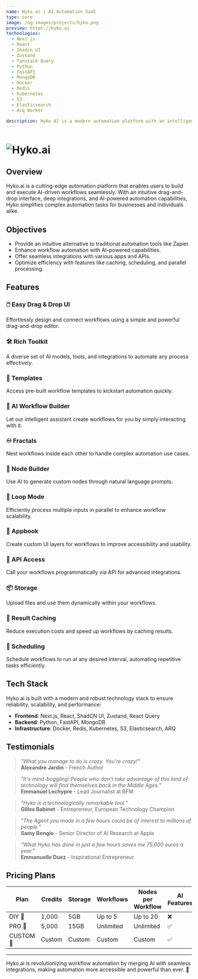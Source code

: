 ```yaml
---
name: Hyko.ai | AI Automation SaaS
type: core
image: /og-images/projects/hyko.png
preview: https://hyko.ai
technologies:
  - Next.js
  - React
  - Shadcn UI
  - Zustand
  - Tanstack Query
  - Python
  - FastAPI
  - MongoDB
  - Docker
  - Redis
  - Kubernetes
  - S3
  - Elasticsearch
  - Arq Worker

description: Hyko AI is a modern automation platform with an intelligent AI chatbot, offering a simpler, more intuitive alternative to Zapier. 🚀
---
```


# ![Hyko.ai](/og-images/projects/hyko.png)

## Overview
Hyko.ai is a cutting-edge automation platform that enables users to build and execute AI-driven workflows seamlessly. With an intuitive drag-and-drop interface, deep integrations, and AI-powered automation capabilities, Hyko simplifies complex automation tasks for businesses and individuals alike.

## Objectives
- Provide an intuitive alternative to traditional automation tools like Zapier.
- Enhance workflow automation with AI-powered capabilities.
- Offer seamless integrations with various apps and APIs.
- Optimize efficiency with features like caching, scheduling, and parallel processing.

## Features
### 🖱️ Easy Drag & Drop UI
Effortlessly design and connect workflows using a simple and powerful drag-and-drop editor.

### 🛠️ Rich Toolkit
A diverse set of AI models, tools, and integrations to automate any process effectively.

### 📂 Templates
Access pre-built workflow templates to kickstart automation quickly.

### 🤖 AI Workflow Builder
Let our intelligent assistant create workflows for you by simply interacting with it.

### ♾️ Fractals
Nest workflows inside each other to handle complex automation use cases.

### 🔨 Node Builder
Use AI to generate custom nodes through natural language prompts.

### 🔁 Loop Mode
Efficiently process multiple inputs in parallel to enhance workflow scalability.

### 📕 Appbook
Create custom UI layers for workflows to improve accessibility and usability.

### 🔗 API Access
Call your workflows programmatically via API for advanced integrations.

### 📦 Storage
Upload files and use them dynamically within your workflows.

### 💾 Result Caching
Reduce execution costs and speed up workflows by caching results.

### 📅 Scheduling
Schedule workflows to run at any desired interval, automating repetitive tasks efficiently.

## Tech Stack
Hyko.ai is built with a modern and robust technology stack to ensure reliability, scalability, and performance:
- **Frontend**: Next.js, React, ShadCN UI, Zustand, React Query
- **Backend**: Python, FastAPI, MongoDB
- **Infrastructure**: Docker, Redis, Kubernetes, S3, Elasticsearch, ARQ

## Testimonials
> *"What you manage to do is crazy. You're crazy!"*  
> **Alexandre Jardin** - French Author

> *"It's mind-boggling! People who don't take advantage of this kind of technology will find themselves back in the Middle Ages."*  
> **Emmanuel Lechypre** - Lead Journalist at BFM

> *"Hyko is a technologically remarkable tool."*  
> **Gilles Babinet** - Entrepreneur, European Technology Champion

> *"The Agent you made in a few hours could be of interest to millions of people."*  
> **Samy Bengio** - Senior Director of AI Research at Apple

> *"What Hyko has done in just a few hours saves me 75,000 euros a year."*  
> **Emmanuelle Duez** - Inspirational Entrepreneur

## Pricing Plans
| Plan      | Credits | Storage | Workflows | Nodes per Workflow | AI Features | Price |
|-----------|---------|---------|------------|---------------------|-------------|--------|
| DIY 👷     | 1,000   | 5GB     | Up to 5   | Up to 20           | ❌           | €19    |
| PRO 🧙    | 5,000   | 15GB    | Unlimited | Unlimited          | ✅           | €49    |
| CUSTOM 👑 | Custom  | Custom  | Custom    | Custom             | ✅           | Contact Us |

---

Hyko.ai is revolutionizing workflow automation by merging AI with seamless integrations, making automation more accessible and powerful than ever. 🚀
